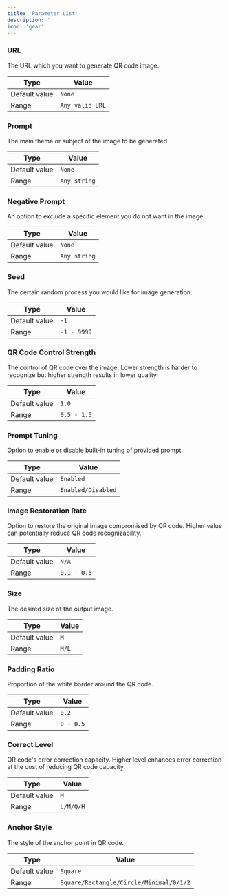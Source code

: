 ```yaml
---
title: 'Parameter List'
description: ''
icon: 'gear'
---
```



### URL

The URL which you want to generate QR code image.

| Type          | Value           |
|---------------|-----------------|
| Default value | `None`          |
| Range         | `Any valid URL` |

### Prompt

The main theme or subject of the image to be generated.

| Type          | Value        |
|---------------|--------------|
| Default value | `None`       |
| Range         | `Any string` |

### Negative Prompt

An option to exclude a specific element you do not want in the image.

| Type          | Value        |
|---------------|--------------|
| Default value | `None`       |
| Range         | `Any string` |

### Seed

The certain random process you would like for image generation.

| Type          | Value       |
|---------------|-------------|
| Default value | `-1`        |
| Range         | `-1 - 9999` |

### QR Code Control Strength

The control of QR code over the image. Lower strength is harder to recognize but higher strength results in lower quality.

| Type          | Value       |
|---------------|-------------|
| Default value | `1.0`       |
| Range         | `0.5 - 1.5` |

### Prompt Tuning

Option to enable or disable built-in tuning of provided prompt.

| Type          | Value              |
|---------------|--------------------|
| Default value | `Enabled`          |
| Range         | `Enabled/Disabled` |

### Image Restoration Rate

Option to restore the original image compromised by QR code. Higher value can potentially reduce QR code recognizability.

| Type          | Value       |
|---------------|-------------|
| Default value | `N/A`       |
| Range         | `0.1 - 0.5` |

### Size

The desired size of the output image.

| Type          | Value |
|---------------|-------|
| Default value | `M`   |
| Range         | `M/L` |

### Padding Ratio

Proportion of the white border around the QR code.

| Type          | Value     |
|---------------|-----------|
| Default value | `0.2`     |
| Range         | `0 - 0.5` |

### Correct Level

QR code's error correction capacity. Higher level enhances error correction at the cost of reducing QR code capacity.

| Type          | Value     |
|---------------|-----------|
| Default value | `M`       |
| Range         | `L/M/Q/H` |

### Anchor Style

The style of the anchor point in QR code.

| Type          | Value                                   |
|---------------|-----------------------------------------|
| Default value | `Square`                                |
| Range         | `Square/Rectangle/Circle/Minimal/0/1/2` |